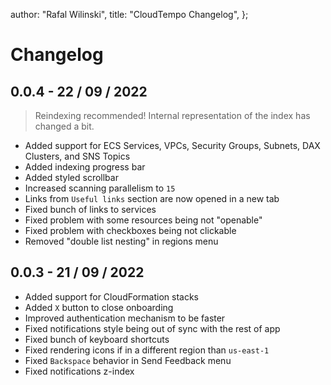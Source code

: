 
  author: "Rafal Wilinski",
  title: "CloudTempo Changelog",
};

# Changelog

## 0.0.4 - 22 / 09 / 2022

> Reindexing recommended! Internal representation of the index has changed a bit.

- Added support for ECS Services, VPCs, Security Groups, Subnets, DAX Clusters, and SNS Topics
- Added indexing progress bar
- Added styled scrollbar
- Increased scanning parallelism to `15`
- Links from `Useful links` section are now opened in a new tab
- Fixed bunch of links to services
- Fixed problem with some resources being not "openable"
- Fixed problem with checkboxes being not clickable
- Removed "double list nesting" in regions menu

## 0.0.3 - 21 / 09 / 2022

- Added support for CloudFormation stacks
- Added `X` button to close onboarding
- Improved authentication mechanism to be faster
- Fixed notifications style being out of sync with the rest of app
- Fixed bunch of keyboard shortcuts
- Fixed rendering icons if in a different region than `us-east-1`
- Fixed `Backspace` behavior in Send Feedback menu
- Fixed notifications z-index

